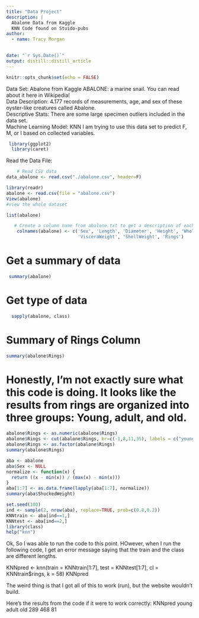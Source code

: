 ```yaml
---
title: "Data Project"
description: |
  Abalone Data from Kaggle 
  KNN Code found on Stuido-pubs
author:
  - name: Tracy Morgan
    

date: "`r Sys.Date()`"
output: distill::distill_article
---
```


```r
knitr::opts_chunk$set(echo = FALSE)
```

Data Set: Abalone from Kaggle 
ABALONE:  a marine snail.  You can read about it here in Wikipedia!  
Data Description: 4.177 records of measurements, age, and sex of these oyster-like creatures called Abalone.  
Descriptive Stats: There are some large specimen outliers included in the data set.  
Machine Learning Model: KNN 
I am trying to use this data set to predict F, M, or I based on collected variables.    

```r
 library(ggplot2)
  library(caret)
```

Read the Data File: 

```r
    # Read CSV data
data_abalone <- read.csv("./abalone.csv", header=F)

```

```r
library(readr)
abalone <- read.csv(file = "abalone.csv")
View(abalone)
#view the whole dataset

```

```r
list(abalone)
```

```r
   # Create a column name from abalone.txt to get a description of each record value
    colnames(abalone) <- c('Sex', 'Length', 'Diameter', 'Height', 'WholeWeight', 'ShuckedWeight',
                           'VisceraWeight', 'ShellWeight', 'Rings')

```

# Get a summary of data 
```r
 summary(abalone)
```
# Get type of data

```r
  sapply(abalone, class)
```

# Summary of Rings Column
```r
summary(abalone$Rings)
```
# Honestly, I'm not exactly sure what this code is doing.  It looks like the results from rings are organized into three groups: Young, adult, and old.  
```r
abalone$Rings <- as.numeric(abalone$Rings)
abalone$Rings <- cut(abalone$Rings, br=c(-1,8,11,35), labels = c("young", 'adult', 'old'))
abalone$Rings <- as.factor(abalone$Rings)
summary(abalone$Rings)

```
```r
aba <- abalone
aba$Sex <- NULL
normalize <- function(x) {
  return ((x - min(x)) / (max(x) - min(x)))
}
aba[1:7] <- as.data.frame(lapply(aba[1:7], normalize))
summary(aba$ShuckedWeight)
```
```r
set.seed(100)
ind <- sample(2, nrow(aba), replace=TRUE, prob=c(0.8,0.2))
KNNtrain <- aba[ind==1,]
KNNtest <- aba[ind==2,]
library(class)
help("knn")

```
 
Ok, So I was able to run the code to this point.  HOwever, when I run the following code, I get an error message saying that the train and the class are different lengths. 

KNNpred <- knn(train = KNNtrain[1:7], test = KNNtest[1:7], cl = KNNtrain$rings, k = 58)
KNNpred

The weird thing is that I got all of this to work (run), but the website wouldn't build.  

Here's the results from the code if it were to work correctly: 
KNNpred
young adult   old 
  289   468    81 
  

